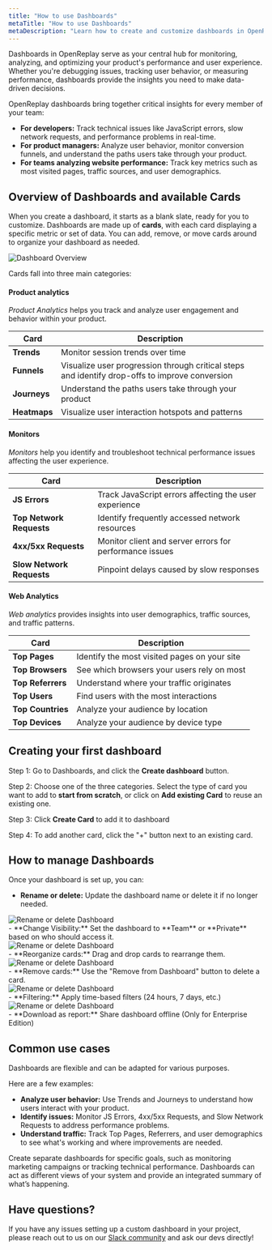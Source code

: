 ```yaml
---
title: "How to use Dashboards"
metaTitle: "How to use Dashboards"
metaDescription: "Learn how to create and customize dashboards in OpenReplay to track errors, analyze user behavior, and monitor website performance."
---
```


Dashboards in OpenReplay serve as your central hub for monitoring, analyzing, and optimizing your product's performance and user experience. Whether you're debugging issues, tracking user behavior, or measuring performance, dashboards provide the insights you need to make data-driven decisions.

OpenReplay dashboards bring together critical insights for every member of your team:

- **For developers:** Track technical issues like JavaScript errors, slow network requests, and performance problems in real-time.
- **For product managers:** Analyze user behavior, monitor conversion funnels, and understand the paths users take through your product.
- **For teams analyzing website performance:** Track key metrics such as most visited pages, traffic sources, and user demographics.

## Overview of Dashboards and available Cards 

When you create a dashboard, it starts as a blank slate, ready for you to customize. Dashboards are made up of **cards**, with each card displaying a specific metric or set of data. You can add, remove, or move cards around to organize your dashboard as needed.

<div style={{ display: 'flex', justifyContent: 'center', alignItems: 'center' }}>
  <img src="/tutorials/custom-dashboard/dashboard_overview.gif" alt="Dashboard Overview" style={{ width: '500px', height: 'auto' }} />
</div>

Cards fall into three main categories:

#### Product analytics  

*Product Analytics* helps you track and analyze user engagement and behavior within your product.

| **Card**    | **Description**                                                   |
|-------------------|------------------------------------------------------------------|
| **Trends**        | Monitor session trends over time                                |
| **Funnels**       | Visualize user progression through critical steps and identify drop-offs to improve conversion               |
| **Journeys**      | Understand the paths users take through your product            |
| **Heatmaps**      | Visualize user interaction hotspots and patterns              |

#### Monitors  

*Monitors* help you identify and troubleshoot technical performance issues affecting the user experience.

| **Card**           | **Description**                                                    |
|--------------------------|-------------------------------------------------------------------|
| **JS Errors**            | Track JavaScript errors affecting the user experience             |
| **Top Network Requests** | Identify frequently accessed network resources                    |
| **4xx/5xx Requests**     | Monitor client and server errors for performance issues           |
| **Slow Network Requests**| Pinpoint delays caused by slow responses                          |

#### Web Analytics

*Web analytics* provides insights into user demographics, traffic sources, and traffic patterns.


| **Card**               | **Description**                                                   |
|------------------------------|------------------------------------------------------------------|
| **Top Pages**               | Identify the most visited pages on your site                      |
| **Top Browsers**            | See which browsers your users rely on most                        |
| **Top Referrers**           | Understand where your traffic originates                          |
| **Top Users**               | Find users with the most interactions                             |
| **Top Countries** | Analyze your audience by location              |
| **Top Devices** | Analyze your audience by device type             |



## Creating your first dashboard

Step 1: Go to Dashboards, and click the **Create dashboard** button.

Step 2: Choose one of the three categories. Select the type of card you want to add to **start from scratch**, or click on **Add existing Card** to reuse an existing one.

Step 3: Click **Create Card** to add it to dashboard

Step 4: To add another card, click the "+" button next to an existing card.


## How to manage Dashboards  

Once your dashboard is set up, you can:  

- **Rename or delete:** Update the dashboard name or delete it if no longer needed.
<div style={{ display: 'flex', justifyContent: 'center', alignItems: 'center' }}>
  <img src="/tutorials/custom-dashboard/rename_delete.png" alt="Rename or delete Dashboard" style={{ width: '500px', height: 'auto' }} />
</div>  
- **Change Visibility:** Set the dashboard to **Team** or **Private** based on who should access it.
<div style={{ display: 'flex', justifyContent: 'center', alignItems: 'center' }}>
  <img src="/tutorials/custom-dashboard/dashboard_visibility.png" alt="Rename or delete Dashboard" style={{ width: '500px', height: 'auto' }} />
</div>    
- **Reorganize cards:** Drag and drop cards to rearrange them.
<div style={{ display: 'flex', justifyContent: 'center', alignItems: 'center' }}>
  <img src="/tutorials/custom-dashboard/organize_cards.gif" alt="Rename or delete Dashboard" style={{ width: '500px', height: 'auto' }} />
</div>    
- **Remove cards:** Use the "Remove from Dashboard" button to delete a card.
<div style={{ display: 'flex', justifyContent: 'center', alignItems: 'center' }}>
  <img src="/tutorials/custom-dashboard/remove_card.png" alt="Rename or delete Dashboard" style={{ width: '500px', height: 'auto' }} />
</div>    
- **Filtering:** Apply time-based filters (24 hours, 7 days, etc.)
<div style={{ display: 'flex', justifyContent: 'center', alignItems: 'center' }}>
  <img src="/tutorials/custom-dashboard/time_filter.png" alt="Rename or delete Dashboard" style={{ width: '500px', height: 'auto' }} />
</div>
- **Download as report:** Share dashboard offline (Only for Enterprise Edition)

## Common use cases  

Dashboards are flexible and can be adapted for various purposes. 

Here are a few examples:  

- **Analyze user behavior:** Use Trends and Journeys to understand how users interact with your product.  
- **Identify issues:** Monitor JS Errors, 4xx/5xx Requests, and Slow Network Requests to address performance problems.  
- **Understand traffic:** Track Top Pages, Referrers, and user demographics to see what's working and where improvements are needed.  

Create separate dashboards for specific goals, such as monitoring marketing campaigns or tracking technical performance. Dashboards can act as different views of your system and provide an integrated summary of what’s happening.  

## Have questions?

If you have any issues setting up a custom dashboard in your project, please reach out to us on our [Slack community](https://slack.openreplay.com/) and ask our devs directly!
